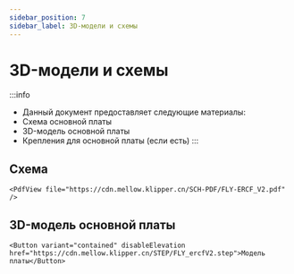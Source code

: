 ```yaml
---
sidebar_position: 7
sidebar_label: 3D-модели и схемы
---
```




# 3D-модели и схемы


:::info
* Данный документ предоставляет следующие материалы:
* Схема основной платы
* 3D-модель основной платы
* Крепления для основной платы (если есть)
:::

## Схема

    <PdfView file="https://cdn.mellow.klipper.cn/SCH-PDF/FLY-ERCF_V2.pdf" />


## 3D-модель основной платы

    <Button variant="contained" disableElevation href="https://cdn.mellow.klipper.cn/STEP/FLY_ercfV2.step">Модель платы</Button>
